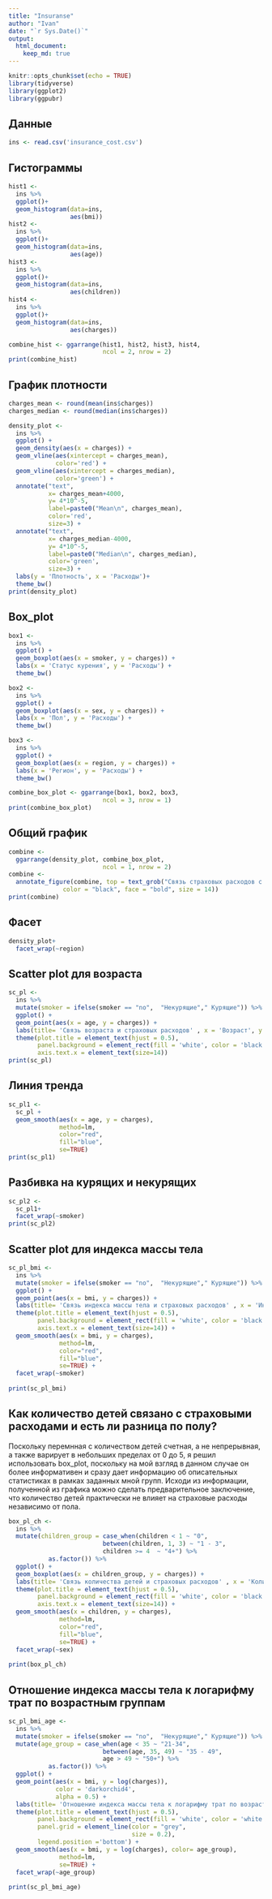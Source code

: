 ```yaml
---
title: "Insuranse"
author: "Ivan"
date: "`r Sys.Date()`"
output: 
  html_document:
    keep_md: true
---
```


```r
knitr::opts_chunk$set(echo = TRUE)
library(tidyverse)
library(ggplot2)
library(ggpubr)
```

## Данные

```r
ins <- read.csv('insurance_cost.csv')
```

## Гистограммы

```r
hist1 <- 
  ins %>% 
  ggplot()+
  geom_histogram(data=ins,
                 aes(bmi))
hist2 <- 
  ins %>% 
  ggplot()+
  geom_histogram(data=ins,
                 aes(age))
hist3 <- 
  ins %>% 
  ggplot()+
  geom_histogram(data=ins,
                 aes(children))
hist4 <- 
  ins %>% 
  ggplot()+
  geom_histogram(data=ins,
                 aes(charges))

combine_hist <- ggarrange(hist1, hist2, hist3, hist4,
                          ncol = 2, nrow = 2)
print(combine_hist)
```

## График плотности

```r
charges_mean <- round(mean(ins$charges))
charges_median <- round(median(ins$charges))

density_plot <- 
  ins %>% 
  ggplot() +
  geom_density(aes(x = charges)) +
  geom_vline(aes(xintercept = charges_mean),
             color='red') +
  geom_vline(aes(xintercept = charges_median),
             color='green') +
  annotate("text", 
           x= charges_mean+4000,
           y= 4*10^-5,
           label=paste0("Mean\n", charges_mean),
           color='red',
           size=3) +
  annotate("text", 
           x= charges_median-4000,
           y= 4*10^-5,
           label=paste0("Median\n", charges_median),
           color='green',
           size=3) +
  labs(y = 'Плотность', x = 'Расходы')+
  theme_bw()
print(density_plot)
```

## Box_plot

```r
box1 <- 
  ins %>% 
  ggplot() +
  geom_boxplot(aes(x = smoker, y = charges)) +
  labs(x = 'Статус курения', y = 'Расходы') +
  theme_bw()

box2 <- 
  ins %>% 
  ggplot() +
  geom_boxplot(aes(x = sex, y = charges)) +
  labs(x = 'Пол', y = 'Расходы') +
  theme_bw()

box3 <- 
  ins %>% 
  ggplot() +
  geom_boxplot(aes(x = region, y = charges)) +
  labs(x = 'Регион', y = 'Расходы') +
  theme_bw()

combine_box_plot <- ggarrange(box1, box2, box3,
                          ncol = 3, nrow = 1)
print(combine_box_plot)
```

## Общий график

```r
combine <- 
  ggarrange(density_plot, combine_box_plot,
                          ncol = 1, nrow = 2)
combine <- 
  annotate_figure(combine, top = text_grob("Связь страховых расходов с категориальными переменными", 
               color = "black", face = "bold", size = 14))
print(combine)

```

## Фасет

```r
density_plot+
  facet_wrap(~region)
```

## Scatter plot для возраста

```r
sc_pl <- 
  ins %>%
  mutate(smoker = ifelse(smoker == "no",  "Некурящие"," Курящие")) %>% 
  ggplot() + 
  geom_point(aes(x = age, y = charges)) +
  labs(title= 'Связь возраста и страховых расходов' , x = 'Возраст', y = 'Расходы')+
  theme(plot.title = element_text(hjust = 0.5),
        panel.background = element_rect(fill = 'white', color = 'black'),
        axis.text.x = element_text(size=14))
print(sc_pl)
```

## Линия тренда

```r
sc_pl1 <- 
  sc_pl +
  geom_smooth(aes(x = age, y = charges),
              method=lm,
              color="red", 
              fill="blue", 
              se=TRUE)
print(sc_pl1)
```

## Разбивка на курящих и некурящих

```r
sc_pl2 <- 
  sc_pl1+
  facet_wrap(~smoker)
print(sc_pl2)
```

## Scatter plot для индекса массы тела

```r
sc_pl_bmi <- 
  ins %>% 
  mutate(smoker = ifelse(smoker == "no",  "Некурящие"," Курящие")) %>% 
  ggplot() + 
  geom_point(aes(x = bmi, y = charges)) +
  labs(title= 'Связь индекса массы тела и страховых расходов' , x = 'Индекс массы тела', y = 'Расходы')+
  theme(plot.title = element_text(hjust = 0.5),
        panel.background = element_rect(fill = 'white', color = 'black'),
        axis.text.x = element_text(size=14)) +
  geom_smooth(aes(x = bmi, y = charges),
              method=lm,
              color="red", 
              fill="blue", 
              se=TRUE) +
  facet_wrap(~smoker)
  
print(sc_pl_bmi)
```

## Как количество детей связано с страховыми расходами и есть ли разница по полу?

Поскольку перемнная с количеством детей счетная, а не непрерывная, а также варирует в небольших пределах от 0 до 5, я решил использовать box_plot, поскольку на мой взгляд в данном случае он более информативен и сразу дает информацию об описательных статистиках в рамках заданных мной групп. Исходи из информации, полученной из графика можно сделать предварительное заключение, что количество детей практически не влияет на страховые расходы независимо от пола.

```r
box_pl_ch <- 
  ins %>%
  mutate(children_group = case_when(children < 1 ~ "0",
                          between(children, 1, 3) ~ "1 - 3",
                          children >= 4  ~ "4+") %>%
           as.factor()) %>% 
  ggplot() + 
  geom_boxplot(aes(x = children_group, y = charges)) +
  labs(title= 'Связь количества детей и страховых расходов' , x = 'Количество детей', y = 'Расходы')+
  theme(plot.title = element_text(hjust = 0.5),
        panel.background = element_rect(fill = 'white', color = 'black'),
        axis.text.x = element_text(size=14)) +
  geom_smooth(aes(x = children, y = charges),
              method=lm,
              color="red", 
              fill="blue", 
              se=TRUE) +
  facet_wrap(~sex)
  
print(box_pl_ch)
```


## Отношение индекса массы тела к логарифму трат по возрастным группам

```r
sc_pl_bmi_age <- 
  ins %>% 
  mutate(smoker = ifelse(smoker == "no",  "Некурящие"," Курящие")) %>% 
  mutate(age_group = case_when(age < 35 ~ "21-34",
                          between(age, 35, 49) ~ "35 - 49",
                          age > 49 ~ "50+") %>%
           as.factor()) %>% 
  ggplot() + 
  geom_point(aes(x = bmi, y = log(charges)),
             color = 'darkorchid4',
             alpha = 0.5) +
  labs(title= 'Отношение индекса массы тела к логарифму трат по возрастным группам')+
  theme(plot.title = element_text(hjust = 0.5),
        panel.background = element_rect(fill = 'white', color = 'white'),
        panel.grid = element_line(color = "grey",
                                  size = 0.2),
        legend.position ='bottom') +
  geom_smooth(aes(x = bmi, y = log(charges), color= age_group),
              method=lm,
              se=TRUE) +
  facet_wrap(~age_group)
  
print(sc_pl_bmi_age)
```

